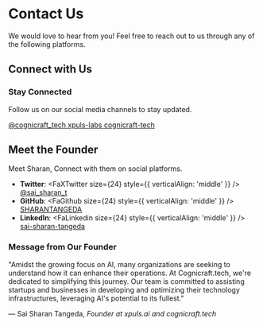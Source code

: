 
# Contact Us
<MyCalendlyBanner />

We would love to hear from you! Feel free to reach out to us through any of the following platforms.

## Connect with Us

<div className="social-banner2">
    <div className="banner-content">
        <h3 className="banner-title">Stay Connected</h3>
        <p>Follow us on our social media channels to stay updated.</p>
        <div className="social-links">
            <a href="https://twitter.com/cognicraft_tech" className="social-link">
                <FaXTwitter size={30} className="icon" /> @cognicraft_tech
            </a>
            <a href="https://github.com/xpuls-labs" className="social-link">
                <FaGithub size={30} className="icon" /> xpuls-labs
            </a>
            <a href="https://www.linkedin.com/company/cognicraft-tech" className="social-link">
                <FaLinkedin size={30} className="icon" /> cognicraft-tech
            </a>
        </div>
    </div>
</div>

## Meet the Founder

Meet Sharan, Connect with them on social platforms.


- **Twitter**: <FaXTwitter size={24} style={{ verticalAlign: 'middle' }} /> [@sai_sharan_t](https://twitter.com/sai_sharan_t)
- **GitHub**: <FaGithub size={24} style={{ verticalAlign: 'middle' }} /> [SHARANTANGEDA](https://github.com/SHARANTANGEDA)
- **LinkedIn**: <FaLinkedin size={24} style={{ verticalAlign: 'middle' }} /> [sai-sharan-tangeda](https://www.linkedin.com/in/sai-sharan-tangeda)


### Message from Our Founder

<div className="founder-message">
    <MdFormatQuote className="quote-icon" size={36} />

[//]: # (<blockquote>)
        <p>"Amidst the growing focus on AI, many organizations are seeking to understand how it can enhance their operations. At Cognicraft.tech, we're dedicated to simplifying this journey. Our team is committed to assisting startups and businesses in developing and optimizing their technology infrastructures, leveraging AI's potential to its fullest."</p>
        <footer>— Sai Sharan Tangeda, <cite>Founder at xpuls.ai and cognicraft.tech</cite></footer>

[//]: # (</blockquote>)
</div>



